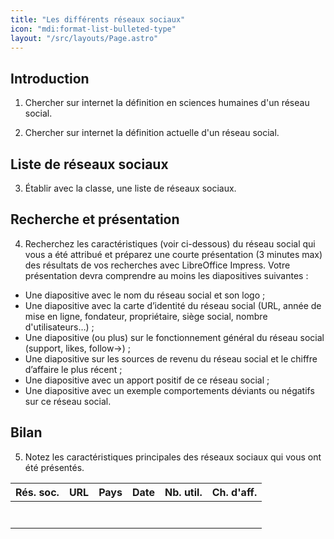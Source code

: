 ```yaml
---
title: "Les différents réseaux sociaux"
icon: "mdi:format-list-bulleted-type"
layout: "/src/layouts/Page.astro"
---
```


## Introduction

1. Chercher sur internet la définition en sciences humaines d'un réseau
social.

2. Chercher sur internet la définition actuelle d'un réseau social.

## Liste de réseaux sociaux

3. Établir avec la classe, une liste de réseaux sociaux.

## Recherche et présentation

4. Recherchez les caractéristiques (voir ci-dessous) du réseau social qui
vous a été attribué et préparez une courte présentation (3 minutes max) des
résultats de vos recherches avec LibreOffice Impress. Votre présentation devra
comprendre au moins les diapositives suivantes :

  - Une diapositive avec le nom du réseau social et son logo ;
  - Une diapositive avec la carte d’identité du réseau social (URL, année de mise en ligne, fondateur, propriétaire, siège social, nombre d'utilisateurs…) ;
  - Une diapositive (ou plus) sur le fonctionnement général du réseau social (support, likes, follow→) ;
  - Une diapositive sur les sources de revenu du réseau social et le chiffre d’affaire le plus récent ;
  - Une diapositive avec un apport positif de ce réseau social ;
  - Une diapositive avec un exemple comportements déviants ou négatifs sur ce réseau social.

## Bilan

5. Notez les caractéristiques principales des réseaux sociaux qui vous ont
été présentés.

Rés. soc. | URL | Pays | Date | Nb. util. | Ch. d'aff.  
---|---|---|---|---|---  
|  |  |  |  |   
|  |  |  |  |   
|  |  |  |  |   
|  |  |  |  |   
|  |  |  |  |   
|  |  |  |  |   
|  |  |  |  |
